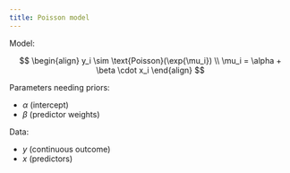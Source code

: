 ```yaml
---
title: Poisson model
---
```


Model:

$$
\begin{align}
y_i \sim \text{Poisson}(\exp{\mu_i}) \\
\mu_i = \alpha + \beta \cdot x_i
\end{align}
$$

Parameters needing priors:

- $\alpha$ (intercept)
- $\beta$ (predictor weights)

Data:

- $y$ (continuous outcome)
- $x$ (predictors)


